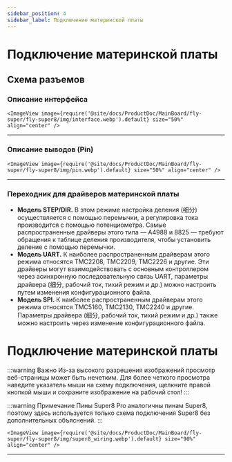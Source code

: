 ```yaml
---
sidebar_position: 4
sidebar_label: Подключение материнской платы
---
```





# Подключение материнской платы

## Схема разъемов

### Описание интерфейса

    <ImageView image={require('@site/docs/ProductDoc/MainBoard/fly-super/fly-super8/img/interface.webp').default} size="50%" align="center" />

----

### Описание выводов (Pin)

    <ImageView image={require('@site/docs/ProductDoc/MainBoard/fly-super/fly-super8/img/pin.webp').default} size="50%" align="center" />

---

### Переходник для драйверов материнской платы

* **Модель STEP/DIR.** В этом режиме настройка деления (细分) осуществляется с помощью перемычки, а регулировка тока производится с помощью потенциометра. Самые распространенные драйверы этого типа — A4988 и 8825 — требуют обращения к таблице деления производителя, чтобы установить деление с помощью перемычки.
* **Модель UART.** К наиболее распространенным драйверам этого режима относятся TMC2208, TMC2209, TMC2226 и другие. Эти драйверы могут взаимодействовать с основным контроллером через асинхронную последовательную связь UART, параметры драйвера (细分, рабочий ток, тихий режим и др.) можно настроить путем изменения конфигурационного файла.
* **Модель SPI.** К наиболее распространенным драйверам этого режима относятся TMC5160, TMC2130, TMC2240 и другие. Параметры драйвера (细分, рабочий ток, тихий режим и др.) также можно настроить через изменение конфигурационного файла.

# Подключение материнской платы

:::warning Важно
Из-за высокого разрешения изображений просмотр веб-страницы может быть нечетким. Для более четкого просмотра наведите указатель мыши на схему подключения, щелкните правой кнопкой мыши и сохраните изображение на рабочий стол!
:::

:::warning Примечание
Пины Super8 Pro аналогичны пинам Super8, поэтому здесь используется только схема подключения Super8 без дополнительных объяснений.
:::

    <ImageView image={require('@site/docs/ProductDoc/MainBoard/fly-super/fly-super8/img/super8_wiring.webp').default} size="90%" align="center" />
----
